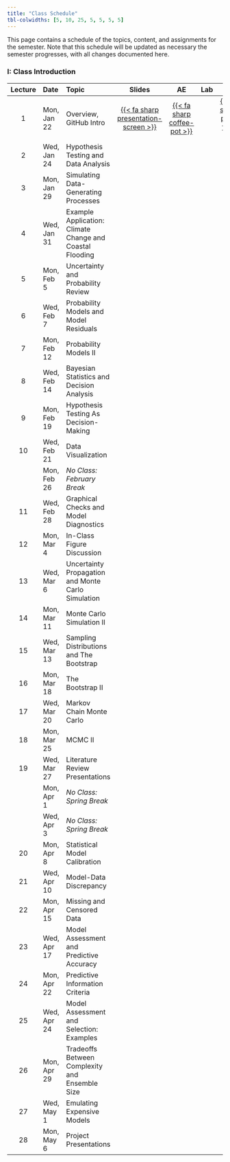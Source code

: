 ```yaml
---
title: "Class Schedule"
tbl-colwidths: [5, 10, 25, 5, 5, 5, 5]
---
```


This page contains a schedule of the topics, content, and assignments for the semester.
Note that this schedule will be updated as necessary the semester progresses, with all changes documented here.

::: column-screen-inset-right

### I: Class Introduction

| Lecture | Date        | Topic | Slides | AE | Lab | HW | Project |
:-----:|:------------|:------|:------:|:--:|:---:|:--:|:-------:|
|  1   | Mon, Jan 22 | Overview, GitHub Intro | [{{< fa sharp presentation-screen >}}](slides/lec01-class-intro.html){target="_blank"}  | [{{< fa sharp coffee-pot >}}](aes/ae01/ae01.html) |  | [{{< fa sharp pen-field >}}](assignments/hw01/hw01.html) | |
| 2 | Wed, Jan 24 | Hypothesis Testing and Data Analysis | | | | | |
| 3 | Mon, Jan 29 | Simulating Data-Generating Processes | | | | |
| 4 | Wed, Jan 31 | Example Application: Climate Change and Coastal Flooding | | | | |
| 5 | Mon, Feb 5 | Uncertainty and Probability Review | | | | |
| 6 | Wed, Feb 7 | Probability Models and Model Residuals | | | | |
| 7 | Mon, Feb 12 | Probability Models II | | | | |
| 8 | Wed, Feb 14 | Bayesian Statistics and Decision Analysis | | | | |
| 9 | Mon, Feb 19 | Hypothesis Testing As Decision-Making | | | | |
| 10 | Wed, Feb 21 | Data Visualization | | | | |
|   | Mon, Feb 26 | *No Class: February Break* | | | | |
| 11 | Wed, Feb 28 | Graphical Checks and Model Diagnostics | | | | |
| 12 | Mon, Mar 4 | In-Class Figure Discussion | | | | |
| 13 | Wed, Mar 6 | Uncertainty Propagation and Monte Carlo Simulation | | | | |
| 14 | Mon, Mar 11 | Monte Carlo Simulation II | | | | |
| 15 | Wed, Mar 13 | Sampling Distributions and The Bootstrap | | | | |
| 16 | Mon, Mar 18 | The Bootstrap II | | | | |
| 17 | Wed, Mar 20 | Markov Chain Monte Carlo | | | | |
| 18 | Mon, Mar 25 | MCMC II | | | | |
| 19 | Wed, Mar 27 | Literature Review Presentations | | | | |
|   | Mon, Apr 1 | *No Class: Spring Break* | | | | |
|   | Wed, Apr 3 | *No Class: Spring Break* | | | | |
| 20 | Mon, Apr 8 | Statistical Model Calibration | | | | |
| 21 | Wed, Apr 10 | Model-Data Discrepancy | | | | |
| 22 | Mon, Apr 15 | Missing and Censored Data | | | | |
| 23 | Wed, Apr 17 | Model Assessment and Predictive Accuracy | | | | |
| 24 | Mon, Apr 22 | Predictive Information Criteria | | | | |
| 25 | Wed, Apr 24 | Model Assessment and Selection: Examples | | | | |
| 26 | Mon, Apr 29 | Tradeoffs Between Complexity and Ensemble Size | | | | |
| 27 | Wed, May 1 | Emulating Expensive Models | | | | |
| 28 | Mon, May 6 | Project Presentations | | | | |
:::
